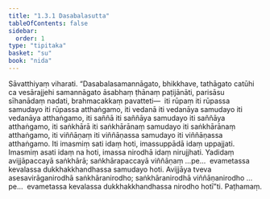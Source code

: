 ```yaml
---
title: "1.3.1 Dasabalasutta"
tableOfContents: false
sidebar:
  order: 1
type: "tipitaka"
basket: "su"
book: "nida"
---
```



<DynamicBreadcrumb />

<Division number="21" book="nida">

<Paragraph number="128" book="nida">
Sāvatthiyaṃ viharati. “Dasabalasamannāgato, bhikkhave, tathāgato catūhi ca vesārajjehi samannāgato āsabhaṃ ṭhānaṃ paṭijānāti, parisāsu sīhanādaṃ nadati, brahmacakkaṃ pavatteti—  iti rūpaṃ iti rūpassa samudayo iti rūpassa atthaṅgamo, iti vedanā iti vedanāya samudayo iti vedanāya atthaṅgamo, iti saññā iti saññāya samudayo iti saññāya atthaṅgamo, iti saṅkhārā iti saṅkhārānaṃ samudayo iti saṅkhārānaṃ atthaṅgamo, iti viññāṇaṃ iti viññāṇassa samudayo iti viññāṇassa atthaṅgamo. Iti imasmiṃ sati idaṃ hoti, imassuppādā idaṃ uppajjati. Imasmiṃ asati idaṃ na hoti, imassa nirodhā idaṃ nirujjhati. Yadidaṃ avijjāpaccayā saṅkhārā; saṅkhārapaccayā viññāṇaṃ …pe…  evametassa kevalassa dukkhakkhandhassa samudayo hoti. Avijjāya tveva asesavirāganirodhā saṅkhāranirodho; saṅkhāranirodhā viññāṇanirodho …pe…  evametassa kevalassa dukkhakkhandhassa nirodho hotī”ti.

</Paragraph>
</Division>

<Paragraph number="129" type="center" book="nida">
Paṭhamaṃ.
</Paragraph>